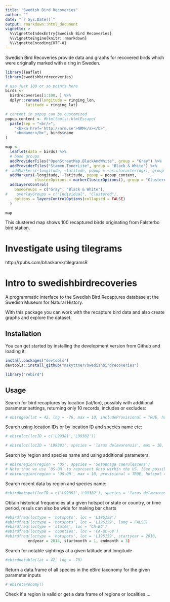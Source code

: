 ```yaml
---
title: "Swedish Bird Recoveries"
author: ""
date: "`r Sys.Date()`"
output: rmarkdown::html_document
vignette: >
  %\VignetteIndexEntry{Swedish Bird Recoveries}
  %\VignetteEngine{knitr::rmarkdown}
  %\VignetteEncoding{UTF-8}
---
```


Swedish Bird Recoveries provide data and graphs for recovered birds which were originally marked with a ring in Sweden.

```r

library(leaflet)
library(swedishbirdrecoveries)

# use just 100 or so points here
birds <- 
  birdrecoveries[1:100, ] %>%
  dplyr::rename(longitude = ringing_lon,
         latitude = ringing_lat)

# content in popup can be customized
popup_content <- #htmltools::htmlEscape(
  paste(sep = "<br/>",
    "<b><a href='http://nrm.se'>NRM</a></b>",
    "<b>Name:</b>", birds$name
)

map <- 
  leaflet(data = birds) %>% 
  # base groups
  addProviderTiles("OpenStreetMap.BlackAndWhite", group = "Gray") %>% 
  addProviderTiles("Stamen.TonerLite", group = "Black & White") %>%
#  addMarkers(~longitude, ~latitude, popup = ~as.character(dgr), group = "Individual") %>%
  addMarkers(~longitude, ~latitude, popup = popup_content,
             clusterOptions = markerClusterOptions(), group = "Clustered") %>%
  addLayersControl(
    baseGroups = c("Gray", "Black & White"),
#    overlayGroups = c("Individual", "Clustered"),
    options = layersControlOptions(collapsed = FALSE)
  )

map

```

This clustered map shows 100 recaptured birds originating from Falsterbo bird station. 

# Investigate using tilegrams

http://rpubs.com/bhaskarvk/tilegramsR

# Intro to swedishbirdrecoveries

A programmatic interface to the Swedish Bird Recaptures database at the Swedish Museum for Natural History.

With this package you can work with the recapture bird data and also create graphs and explore the dataset.

## Installation

You can get started by installing the development version from Github and loading it: 

```r
install.packages("devtools")
devtools::install_github("mskyttner/swedishbirdrecoveries")

library("rebird")
```

## Usage

Search for bird recaptures by location (lat/lon), possibly with additional parameter settings, returning only 10 records, includes or excludes: 

```r
# ebirdgeo(lat = 42, lng = -76, max = 10, includeProvisional = TRUE, hotspot = TRUE)
```

Search using location IDs or by location ID and species name etc:

```r
# ebirdloc(locID = c('L99381','L99382'))

# ebirdloc(locID = 'L99381', species = 'larus delawarensis', max = 10, provisional = TRUE, hotspot=TRUE)
```

Search by region and species name and using additional parameters:

```r
# ebirdregion(region = 'US', species = 'Setophaga caerulescens')
# Note that we use `US-OH` to represent Ohio within the US. [See possible region values](https://confluence.cornell.edu/display/CLOISAPI/eBird-1.1-RegionCodeReference).
# ebirdregion(region = 'US-OH', max = 10, provisional = TRUE, hotspot = TRUE)
```

Search recent data by region and species name:

```r
#ebirdhotspot(locID = c('L99381','L99382'), species = 'larus delawarensis')
```

Obtain historical frequencies at a given hotspot or state or country, or time period, resuls can also be wide for making bar charts

```r
#ebirdfreq(loctype = 'hotspots', loc = 'L196159')
#ebirdfreq(loctype = 'hotspots', loc = 'L196159', long = FALSE)
#ebirdfreq(loctype = 'states', loc = 'CA-BC')
#ebirdfreq(loctype = 'counties', loc = 'CA-BC-GV')
#ebirdfreq(loctype = 'hotspots', loc = 'L196159', startyear = 2010,
          endyear = 2014, startmonth = 1, endmonth = 3)
```

Search for notable sightings at a given latitude and longitude

```r
#ebirdnotable(lat = 42, lng = -70)
```

Return a data.frame of all species in the eBird taxonomy for the given parameter inputs

```r
# ebirdtaxonomy()
```

Check if a region is valid or get a data frame of regions or localities....


